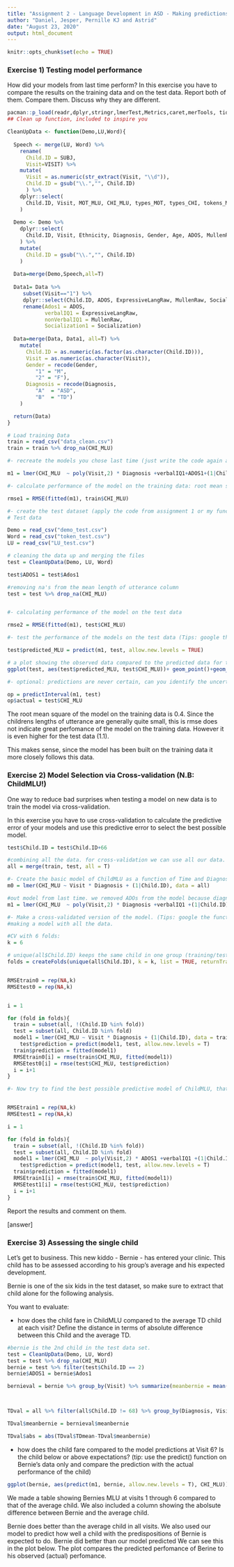 ```yaml
---
title: "Assignment 2 - Language Development in ASD - Making predictions"
author: "Daniel, Jesper, Pernille KJ and Astrid"
date: "August 23, 2020"
output: html_document
---
```


```r
knitr::opts_chunk$set(echo = TRUE)
```


### Exercise 1) Testing model performance

How did your models from last time perform? In this exercise you have to compare the results on the training data and on the test data. Report both of them. Compare them. Discuss why they are different.


```r

pacman::p_load(readr,dplyr,stringr,lmerTest,Metrics,caret,merTools, tidyverse)
## Clean up function, included to inspire you

CleanUpData <- function(Demo,LU,Word){
  
  Speech <- merge(LU, Word) %>% 
    rename(
      Child.ID = SUBJ, 
      Visit=VISIT) %>%
    mutate(
      Visit = as.numeric(str_extract(Visit, "\\d")),
      Child.ID = gsub("\\.","", Child.ID)
      ) %>%
    dplyr::select(
      Child.ID, Visit, MOT_MLU, CHI_MLU, types_MOT, types_CHI, tokens_MOT, tokens_CHI
    )
  
  Demo <- Demo %>%
    dplyr::select(
      Child.ID, Visit, Ethnicity, Diagnosis, Gender, Age, ADOS, MullenRaw, ExpressiveLangRaw, Socialization
    ) %>%
    mutate(
      Child.ID = gsub("\\.","", Child.ID)
    )
    
  Data=merge(Demo,Speech,all=T)
  
  Data1= Data %>% 
     subset(Visit=="1") %>% 
     dplyr::select(Child.ID, ADOS, ExpressiveLangRaw, MullenRaw, Socialization) %>%
     rename(Ados1 = ADOS, 
            verbalIQ1 = ExpressiveLangRaw, 
            nonVerbalIQ1 = MullenRaw,
            Socialization1 = Socialization) 
  
  Data=merge(Data, Data1, all=T) %>%
    mutate(
      Child.ID = as.numeric(as.factor(as.character(Child.ID))),
      Visit = as.numeric(as.character(Visit)),
      Gender = recode(Gender, 
         "1" = "M",
         "2" = "F"),
      Diagnosis = recode(Diagnosis,
         "A"  = "ASD",
         "B"  = "TD")
    )

  return(Data)
}

# Load training Data
train = read_csv("data_clean.csv")
train = train %>% drop_na(CHI_MLU)

#- recreate the models you chose last time (just write the code again and apply it to Train Data)

m1 = lmer(CHI_MLU  ~ poly(Visit,2) * Diagnosis +verbalIQ1+ADOS1+(1|Child.ID), data = train)

#- calculate performance of the model on the training data: root mean square error is a good measure. (Tip: google the function rmse())

rmse1 = RMSE(fitted(m1), train$CHI_MLU)

#- create the test dataset (apply the code from assignment 1 or my function to clean up the 3 test datasets)
# Test data

Demo = read_csv("demo_test.csv")
Word = read_csv("token_test.csv")
LU = read_csv("LU_test.csv")

# cleaning the data up and merging the files
test = CleanUpData(Demo, LU, Word)

test$ADOS1 = test$Ados1

#removing na's from the mean length of utterance column 
test = test %>% drop_na(CHI_MLU)


#- calculating performance of the model on the test data

rmse2 = RMSE(fitted(m1), test$CHI_MLU)

#- test the performance of the models on the test data (Tips: google the functions "predict()")

test$predicted_MLU = predict(m1, test, allow.new.levels = TRUE)

# a plot showing the observed data compared to the predicted data for the test data
ggplot(test, aes(test$predicted_MLU, test$CHI_MLU))+ geom_point()+geom_abline(intercept = 0, slope = 1)+labs(x = "predicted", y = "actual")

#- optional: predictions are never certain, can you identify the uncertainty of the predictions? (e.g. google predictinterval())

op = predictInterval(m1, test)
op$actual = test$CHI_MLU


```

The root mean square of the model on the training data is 0.4. Since the childrens lengths of utterance are generally quite small, this is rmse does not indicate great perfomance of the model on the training data. However it is even higher for the test data (1.1). 

This makes sense, since the model has been built on the training data it more closely follows this data. 


### Exercise 2) Model Selection via Cross-validation (N.B: ChildMLU!)

One way to reduce bad surprises when testing a model on new data is to train the model via cross-validation. 

In this exercise you have to use cross-validation to calculate the predictive error of your models and use this predictive error to select the best possible model.


```r
test$Child.ID = test$Child.ID+66

#combining all the data. for cross-validation we can use all our data. 
all = merge(train, test, all = T)

#- Create the basic model of ChildMLU as a function of Time and Diagnosis (don't forget the random effects!).
m0 = lmer(CHI_MLU ~ Visit * Diagnosis + (1|Child.ID), data = all)

#out model from last time. we removed ADOs from the model because diagnosis and ADOS are highly correlated, since the diagnosis is infered from the ADOS. 
m1 = lmer(CHI_MLU  ~ poly(Visit,2) * Diagnosis +verbalIQ1 +(1|Child.ID), data = all)

#- Make a cross-validated version of the model. (Tips: google the function "createFolds";  loop through each fold, train a model on the other folds and test it on the fold)
#making a model with all the data.

#CV with 6 folds:
k = 6

# unique(all$Child.ID) keeps the same child in one group (training/test)
folds = createFolds(unique(all$Child.ID), k = k, list = TRUE, returnTrain = FALSE)


RMSEtrain0 = rep(NA,k)
RMSEtest0 = rep(NA,k)


i = 1

for (fold in folds){
  train = subset(all, !(Child.ID %in% fold))
  test = subset(all, Child.ID %in% fold)
  model1 = lmer(CHI_MLU ~ Visit * Diagnosis + (1|Child.ID), data = train)
    test$prediction = predict(model1, test, allow.new.levels = T)
  train$prediction = fitted(model1)
  RMSEtrain0[i] = rmse(train$CHI_MLU, fitted(model1))
  RMSEtest0[i] = rmse(test$CHI_MLU, test$prediction)
  i = i+1
}
```


```r

#- Now try to find the best possible predictive model of ChildMLU, that is, the one that produces the best cross-validated results.


RMSEtrain1 = rep(NA,k)
RMSEtest1 = rep(NA,k)

i = 1

for (fold in folds){
  train = subset(all, !(Child.ID %in% fold))
  test = subset(all, Child.ID %in% fold)
  model1 = lmer(CHI_MLU  ~ poly(Visit,2) * ADOS1 +verbalIQ1 +(1|Child.ID), data = train)
    test$prediction = predict(model1, test, allow.new.levels = T)
  train$prediction = fitted(model1)
  RMSEtrain1[i] = rmse(train$CHI_MLU, fitted(model1))
  RMSEtest1[i] = rmse(test$CHI_MLU, test$prediction)
  i = i+1
}

```

Report the results and comment on them. 

[answer]

### Exercise 3) Assessing the single child

Let's get to business. This new kiddo - Bernie - has entered your clinic. This child has to be assessed according to his group's average and his expected development.

Bernie is one of the six kids in the test dataset, so make sure to extract that child alone for the following analysis.

You want to evaluate:

- how does the child fare in ChildMLU compared to the average TD child at each visit? Define the distance in terms of absolute difference between this Child and the average TD.

```r
#bernie is the 2nd child in the test data set.
test = CleanUpData(Demo, LU, Word)
test = test %>% drop_na(CHI_MLU)
bernie = test %>% filter(test$Child.ID == 2)
bernie$ADOS1 = bernie$Ados1

bernieval = bernie %>% group_by(Visit) %>% summarize(meanbernie = mean(CHI_MLU))



TDval = all %>% filter(all$Child.ID != 68) %>% group_by(Diagnosis, Visit) %>% summarize(TDmean = mean(CHI_MLU)) %>% filter(Diagnosis == "TD")

TDval$meanbernie = bernieval$meanbernie

TDval$abs = abs(TDval$TDmean-TDval$meanbernie)
```

- how does the child fare compared to the model predictions at Visit 6? Is the child below or above expectations? (tip: use the predict() function on Bernie's data only and compare the prediction with the actual performance of the child)

```r

ggplot(bernie, aes(predict(m1, bernie, allow.new.levels = T), CHI_MLU))+geom_point()+geom_abline(slope = 1, intercept = 0)+ labs(x = "predicted", y = "actual")

```
We made a table showing Bernies MLU at visits 1 through 6 compared to that of the average child. We also included a column showing the abolsute difference between Bernie and the average child. 

Bernie does better than the average child in all visits. 
We also used our model to predict how well a child with the predispositions of Bernie is expected to do. Bernie did better than our model predicted We can see this in the plot below. The plot compares the predicted perfomance of Berine to his observed (actual) perfomance.
